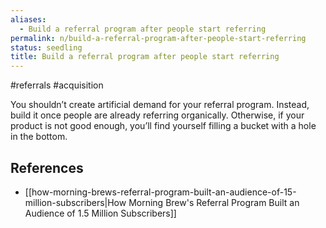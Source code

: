 ```yaml
---
aliases:
  - Build a referral program after people start referring
permalink: n/build-a-referral-program-after-people-start-referring
status: seedling
title: Build a referral program after people start referring
---
```

#referrals #acquisition

You shouldn’t create artificial demand for your referral program. Instead, build it once people are already referring organically. Otherwise, if your product is not good enough, you’ll find yourself filling a bucket with a hole in the bottom.

## References

- [[how-morning-brews-referral-program-built-an-audience-of-15-million-subscribers|How Morning Brew's Referral Program Built an Audience of 1.5 Million Subscribers]]
